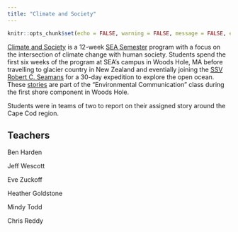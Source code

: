 ```yaml
---
title: "Climate and Society"
---
```


```r
knitr::opts_chunk$set(echo = FALSE, warning = FALSE, message = FALSE, error = FALSE)
```

[Climate and Society](https://www.sea.edu/voyages/climate_society_fall2019) is a 12-week [SEA Semester](https://www.sea.edu) program with a focus on the intersection of climate change with human society. Students spend the first six weeks of the program at SEA's campus in Woods Hole, MA before travelling to glacier country in New Zealand and eventially joining the [SSV Robert C. Seamans](https://www.sea.edu/ships_crew/seamans) for a 30-day expedition to explore the open ocean. These [stories](ec_stories/) are part of the "Environmental Communication" class during the first shore component in Woods Hole. 

Students were in teams of two to report on their assigned story around the Cape Cod region. 

## Teachers

Ben Harden

Jeff Wescott

Eve Zuckoff

Heather Goldstone

Mindy Todd

Chris Reddy


